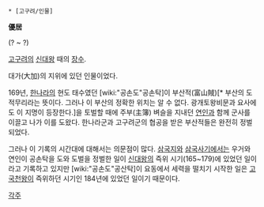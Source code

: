  * [고구려/인물]

'''優居'''

(? ~ ?)

[[고구려]]의 [[신대왕]] 때의 [[장수]].

대가(大加)의 지위에 있던 인물이었다.

169년, [[한나라]]의 현도 태수였던 [wiki:"공손도"공손탁]이 부산적(富山賊)[* 부산의 도적무리라는 뜻이다. 그러나 이 부산의 정확한 위치는 알 수 없다. 광개토왕비문과 요사에도 이 지명이 등장한다.]을 토벌할 때에 주부(主簿) 벼슬을 지내던 [[연인]]과 함께 군사를 이끌고 나가 이를 도왔다. 한나라군과 고구려군의 협공을 받은 부산적들은 완전히 정벌되었다.

그러나 이 기록의 시간대에 대해서는 의문점이 많다. [[삼국지]]와 [[삼국사기]]에서는 우거와 연인이 공손탁을 도와 도벌을 정벌한 일이 [[신대왕]]의 즉위 시기(165~179)에 있었던 일이라고 기록하고 있지만 [wiki:"공손도"공산탁]이 요동에서 세력을 떨치기 시작한 일은 [[고국천왕]]이 즉위하던 시기인 184년에 있었던 일이기 때문이다.

[[각주]]

